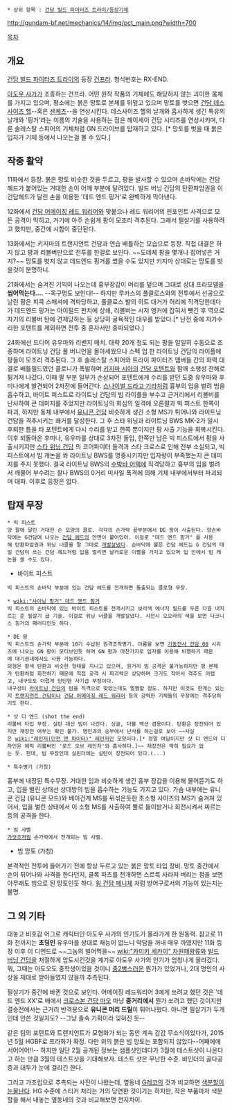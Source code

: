 * 상위 항목 : [[건담 빌드 파이터즈 트라이/등장기체]]

http://gundam-bf.net/mechanics/14/img/pct_main.png?width=700


[[목차]]

== 개요 ==
[[건담 빌드 파이터즈 트라이]]의 등장 [[건프라]]. 형식번호는 RX-END.

[[아도우 사가]]가 조종하는 건프라.  어떤 원작 작품의 기체에도 해당하지 않는 괴이한 몸체를 가지고 있으며, 평소에는 붉은 망토로 본체를 뒤덮고 있으며 망토를 벗으면 [[건담 데스사이즈 헬]]--혹은 [[센케츠]]--을 연상시킨다. 데스사이즈 헬의 날개와 흡사하게 생긴 특유의 날개와 '핑거'라는 이름의 기술을 사용하는 점은 헤이세이 건담 시리즈를 연상시키며, 다른 솔레스탈 스피어의 기체처럼 GN 드라이브를 탑재하고 있다. [* 망토를 벗을 때 붉은 입자가 기체 등에서 나오는걸 볼 수 있다.]

== 작중 활약 ==
11화에서 등장. 붉은 망토 비슷한 것을 두르고, 팡을 발사할 수 있으며 손바닥에는 건담헤드가 붙어있는 거대한 손이 어깨 부분에 달려있다. 빌드 버닝 건담의 탄환파암권을 이 건담헤드가 달린 손을 이용한 '데드 엔드 핑거'로 완벽하게 막아낸다.

12화에서 [[건담 어메이징 레드 워리어]]와 맞붙으나 레드 워리어의 핀포인트 사격으로 모든 공격이 막히고, 거기에 아주 손쉽게 팡이 모조리 격추된다. 그래서 필살기를 사용하려고 했지만, 중간에 시합이 중단된다.

13화에서는 키지마의 트랜지언트 건담과 연습 배틀하는 모습으로 등장. 직접 대결은 하지 않고 팡과 리볼버만으로 전투를 한걸로 보인다. ~~도데체 팡을 몇개나 집어넣은 거지?~~ 망토를 벗지 않고 데드엔드 핑거를 썼을 수도 있지만 키지마 상대로는 망토를 벗을것이 분명하니.

21화에서는 숨겨진 기믹이 나오는데 흉부장갑이 머리를 덮으며 그대로 상대 프라모델을 '''씹어먹는다....''' --목구멍도 보인다!-- 하지만 루카스의 풀클로스와의 전투에서 선공으로 날린 팡은 피콕 스매셔에 격파당하고, 풀클로스 발의 히트 대거가 허리에 직격당한데다가 데드엔드 핑거는 아이필드 펀치에 상쇄, 리볼버는 시저 앵커에 잡혀서 뺏긴 후 역으로 자기의 리볼버 탄에 견제당하는 등 상당히 굴욕적인 대우를 받았다.[* 난전 중에 자가수리한 포텐트를 제외하면 전투 중 혼자서만 중파되었다.]

24화에선 드디어 유우마와 리밴지 매치. 대략 20개 정도 되는 팡을 일일히 수동으로 조종하며 라이트닝 건담 풀 버니언을 몰아세웠으나 스펙 업 한 라이트닝 건담의 라이플에 팡들이 모조리 격추된다. 그 후 솔레스탈 스피어와 트라이 파이터즈 맴버들 간의 화력 대결로 배틀필드였던 콜로니가 폭발하며 [[키지마 시아]]의 [[건담 포텐트]]와 함깨 소행성 잔해로 튕겨져 나갔다. 이때 팔 부분 일부가 손상되어 포텐트에게 수리를 받던 도중 유우마와 후미나에게 발견되어 2차전에 들어간다. [[스나이벌 드라고 기라]]처럼 흉부의 입을 벌려 빔을 흡수하고, 바이트 피스트로 라이트닝 건담의 빔 라이플을 부수고 근거리에서 리볼버를 난사하여 큰 데미지를 주었지만 라이트닝의 회심의 일격에 오른팔과 빅 피스트 한쪽이 파괴, 하지만 동체 내부에서 [[유니콘 건담]] 비슷하게 생긴 소형 MS가 튀어나와 라이트닝 건담을 격추시키는 쾌거를 달성한다. 
그 후 스타 위닝과 라이트닝 BWS MK-2가 일시 후퇴한 틈을 타 포텐트에게 다시 수리를 받고 한쪽 뿐이지만 팡 사출 기능을 회복시킨다. 이후 되돌아온 후미나, 유우마를 상대로 3차전 돌입, 한쪽만 남은 빅 피스트에서 팡을 사출시키지만 [[스타 위닝 건담]] 의 코어파이터 돌격과 스타 크로스로 인해 전부 소실되고, 빅 피스트에서 빔 캐논을 쏴 라이트닝 BWS를 명중시키지만 입자량이 부족했는지 큰 데미지를 주지 못했다. 결국 라이트닝 BWS의 [[수박바 어택]]에 직격당하고 흉부의 입을 벌려서 깨물어 부수려는 찰나 BWS의 0거리 미사일 폭격에 의해 기체 내부에서부터 파괴되며 대파. 이후로 등장은 없다.
== 탑재 무장 ==

 * 빅 피스트
 양 팔에 달린 거대한 손 모양의 클로. 각각의 손가락 끝부분에서 DE 팡이 사출된다. 양손바닥에는 G건담에 나오는 [[건담 헤드]]의 안면이 붙어있어. 이걸로 "데드 엔드 핑거" 를 사용해 탄환파암권과 위닝 너클을 말 그대로 [[개발살]]냈다. 손바닥에 붙은 건담 헤드는 G 건담의 데빌 건담이 쓰는 건담 헤드처럼 입을 벌리면 날카로운 이빨을 가지고 있으며 입 안에서 빔 캐논을 쏠 수도 있다.

* 바이트 피스트
 빅 피스트의 손바닥 부분에 있는 건담 헤드를 전개하면 돌출되는 클로형 무장.

 * [[wiki:"샤이닝 핑거" 데드 엔드 핑거]]
 빅 피스트의 손바닥에 있는 바이트 피스트를 전개시키고 보라색 에너지 필드를 두른 다음 내지르는 준 필살기 급 기술. 이걸로 위닝 너클을 개발살냈다. 시전시 오오라의 색을 보면 다크니스 핑거의 패러디인듯 하다.

 * DE 팡
 빅 피스트의 손가락 부분에 10기 수납된 원격조작병기. 이름을 보면 [[기동전사 건담 00]] 시리즈에 나오는 GN 팡이 모티브인듯 하며 GN 팡과 마찬가지로 입자를 이용해 비행하기 때문에 대기권내에서도 사용 가능하다.
 외형은 황색 탄환과 비슷한 형태를 지니고 있으며, 원거리 빔 공격은 불가능하지만 팡 본체가 탄환처럼 회전하기 때문에 직접 공격 시 파괴력은 상당하며 크기도 작아서 격추도 어렵고, 내구도도 더럽게 단단한 사기급 무장이다.
 내구성이 [[라이트닝 건담]]의 빔을 직격으로 맞았는데도 멀쩡할 정도. 하지만 이것도 한계는 있는지 [[트랜지언트 건담]]이나 [[건담 어메이징 레드 워리어]] 등의 강력한 기체들의 무장에는 격추당하기도 한다.  

 * 샷 디 엔드 (shot the end)
 리볼버 타입 무장. 실탄 대신 빔이 나간다. 싱글, 더블 액션 겸용이다. 탄환은 장전되어 있지만 재장전 여부는 확인 불가. 명인과의 승부에서 난사를 하는걸로 보아 ~~사실은 [[wiki:"레인저(던전 앤 파이터)" 레인저]]인 모양이다.[* 정말 여담이지만 샷 디 엔드의 디자인은 에픽 리볼버인 '로드 오브 레인저'와 흡사하다.]~~ 재장전은 딱히 필요가 없는 듯. 헌데, 빔 무장인데 실린더에는 실탄이 장전되어 있다.(...)

 * 특수병기 (가칭)
흉부에 내장된 특수무장. 거대한 입과 비슷하게 생긴 흉부 장갑을 이용해 물어뜯기도 하고, 입을 벌린 상태선 상대방의 빔을 흡수하는 기능도 가지고 있다.
가슴 내부에는 유니콘 건담 (유니콘 모드)와 베이건계 MS를 뒤섞은듯한 초소형 사이즈의 MS가 숨겨져 있어서, 입을 벌린 상태에서 이 소형 MS를 사출하여 뿔로 들이받거나 회전시켜서 찌르는 등의 공격을 한다.

 * 빔 샤벨
 [[가랏조]]처럼 손가락에서 전개되는 빔 샤벨. 

* 빔 망토 (가칭)
본격적인 전투에 들어가기 전에 항상 두르고 있는 붉은 망토 타입 장비.
망토 중간에서 손이 튀어나와 사격을 한다던지, 클록 파츠를 전개하면 스르륵 사라져 버리는 점을 보면 아무래도 빔으로 된 망토인듯 하다. [[윙 건담 페니체]] 처럼 방어구로서의 기능이 있는지는 불명.



== 그 외 기타 ==
대놓고 비호감 어그로 캐릭터인 아도우 사가의 인기도가 올라가게 한 원동력. 참고로 11화 전까지는 '''초딩인''' 유우마를 상대로 재능이 없느니 악담을 꺼내 매우 까였지만 11화 등장 이후 이 디엔드로 ~~그놈의 빌어먹을~~ [[wiki:"카미키 세카이" 차원패왕류]]와 [[빌드 버닝 건담]]을 처절하게 압도시킨것을 계기로 아도우 사가의 인기가 엄청나게 올라갔다. 뭐, 그때는 아도오도 중학생이었을 것이니 [[중2병]]스러운 뭔가가 있었거나, 2대 명인의 사상을 제대로 받아들였지 않을까 추측된다.

필살기가 중간에 바뀐 것으로 보인다. 어메이징 레드워리어 3에게 쓰려고 했던 것은 '데드 엔드 XX'로 배에서 [[크로스본 건담 마오]] 마냥 '''중거리에서''' 뭔가 쏘려고 했던 것이지만 결승전에서는 근거리 반격용으로 '''유니콘 머리 드릴'''이 튀어나왔다. 아니면 필살기가 두개인데 안쓴 것일지도? --그냥 졸속 기획이라 잊혀진 듯--

같은 팀의 포텐트와 트랜지언트가 모형화가 되는 동안 계속 감감 무소식이었다가, 2015년 5월 HGBF로 프라화가 확정. 다만 위의 붉은 빔 망토는 포함되지 않았다--어째에에서어어어!!-- 하지만 일단 2월 공개된 정보는 샘플샷인데다가 3월에 테스트샷이 나온다고 하는 만큼 3월의 테스트샷을 기대해보자. 테스트 샷은 무난한 수준. 바인더의 골다공증과 대두가 눈에 걸리긴 한다.

그리고 가조립으로 추측되는 사진이 나왔는데, 옆동네 [[G레코]]의 것과 비교하면  [http://bbs2.ruliweb.daum.net/gaia/do/ruliweb/family/237/read?articleId=24905577&bbsId=G005&itemId=79&pageIndex=1 색분할이 눈물난다]. HG 수준에 스티커 처리는 거의 당연한 것이기는 하지만, 작은 부품마저 색분할을 해서 내놓는 옆동네의 것과 비교해보면 천지차이.

